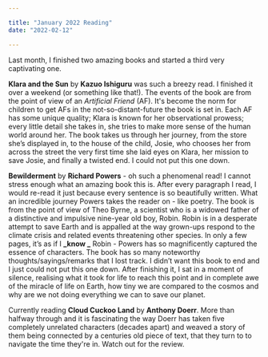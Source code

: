 ```yaml
---

title: "January 2022 Reading"
date: "2022-02-12"

---
```


Last month, I finished two amazing books and started a third very captivating one. 

**Klara and the Sun** by **Kazuo Ishiguru** was such a breezy read. I finished it over a weekend (or something like that!). 
The events of the book are from the point of view of an _Artificial Friend_ (AF). It's become the norm for children to get AFs 
in the not-so-distant-future the book is set in.  Each AF has some unique quality; Klara is known for her observational prowess; 
every little detail she takes in, she tries to make more sense of the human world around her. The book takes us through her journey, 
from the store she’s displayed in, to the house of the child, Josie, who chooses her from across the street the very first time she 
laid eyes on Klara, her mission to save Josie, and finally a twisted end. I could not put this one down.

**Bewilderment** by **Richard Powers** - oh such a phenomenal read! I cannot stress enough what an amazing book this is. 
After every paragraph I read, I would re-read it just because every sentence is so beautifully written. What an incredible 
journey Powers takes the reader on - like poetry. The book is from the point of view of Theo Byrne, a scientist who is a widowed 
father of a distinctive and impulsive nine-year old boy, Robin. Robin is in a desperate attempt to save Earth and is appalled at 
the way grown-ups respond to the climate crisis and related events threatening other species. In only a few pages, it’s as if 
I **_know _** Robin - Powers has so magnificently captured the essence of characters. The book has so many noteworthy 
thoughts/sayings/remarks that I lost track. I didn’t want this book to end and I just could not put this one down. 
After finishing it, I sat in a moment of silence, realising what it took for life to reach this point and in complete awe of the 
miracle of life on Earth, how tiny we are compared to the cosmos and why are we not doing everything we can to save our planet. 


Currently reading **Cloud Cuckoo Land** by **Anthony Doerr**. More than halfway through and it is fascinating the way Doerr has taken 
five completely unrelated characters (decades apart) and weaved a story of them being connected by a centuries old piece of text, 
that they turn to to navigate the time they're in. Watch out for the review. 

 

